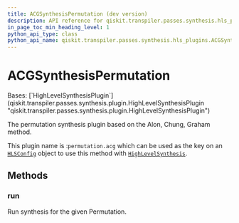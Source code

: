```yaml
---
title: ACGSynthesisPermutation (dev version)
description: API reference for qiskit.transpiler.passes.synthesis.hls_plugins.ACGSynthesisPermutation in the dev version of qiskit
in_page_toc_min_heading_level: 1
python_api_type: class
python_api_name: qiskit.transpiler.passes.synthesis.hls_plugins.ACGSynthesisPermutation
---
```


# ACGSynthesisPermutation

<Class id="qiskit.transpiler.passes.synthesis.hls_plugins.ACGSynthesisPermutation" isDedicatedPage={true} github="https://github.com/Qiskit/qiskit/tree/main/qiskit/transpiler/passes/synthesis/hls_plugins.py#L702-L712" signature="qiskit.transpiler.passes.synthesis.hls_plugins.ACGSynthesisPermutation" modifiers="class">
  Bases: [`HighLevelSynthesisPlugin`](qiskit.transpiler.passes.synthesis.plugin.HighLevelSynthesisPlugin "qiskit.transpiler.passes.synthesis.plugin.HighLevelSynthesisPlugin")

  The permutation synthesis plugin based on the Alon, Chung, Graham method.

  This plugin name is :`permutation.acg` which can be used as the key on an [`HLSConfig`](qiskit.transpiler.passes.HLSConfig "qiskit.transpiler.passes.HLSConfig") object to use this method with [`HighLevelSynthesis`](qiskit.transpiler.passes.HighLevelSynthesis "qiskit.transpiler.passes.HighLevelSynthesis").

  ## Methods

  ### run

  <Function id="qiskit.transpiler.passes.synthesis.hls_plugins.ACGSynthesisPermutation.run" github="https://github.com/Qiskit/qiskit/tree/main/qiskit/transpiler/passes/synthesis/hls_plugins.py#L709-L712" signature="run(high_level_object, coupling_map=None, target=None, qubits=None, **options)">
    Run synthesis for the given Permutation.
  </Function>
</Class>

